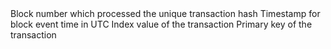 <ParamField path="amountIn">

</ParamField>
<ParamField path="amountOut">

</ParamField>
<ParamField path="contract_address">

</ParamField>
<ParamField path="evt_block_number">
Block number which processed the unique transaction hash
</ParamField>
<ParamField path="evt_block_time">
Timestamp for block event time in UTC
</ParamField>
<ParamField path="evt_index">
Index value of the transaction
</ParamField>
<ParamField path="evt_tx_hash">
Primary key of the transaction
</ParamField>
<ParamField path="poolId">

</ParamField>
<ParamField path="tokenIn">

</ParamField>
<ParamField path="tokenOut">

</ParamField>
